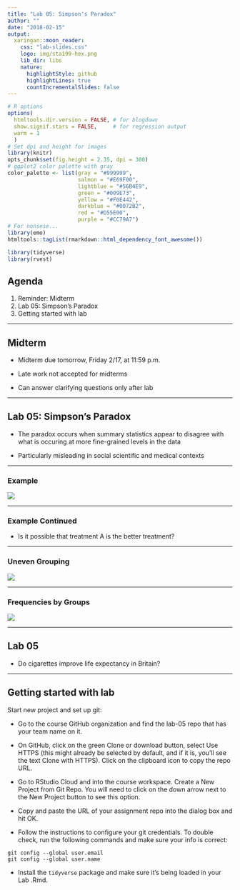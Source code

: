 ```yaml
---
title: "Lab 05: Simpson's Paradox"
author: ""
date: "2018-02-15"
output: 
  xaringan::moon_reader:
    css: "lab-slides.css"
    logo: img/sta199-hex.png
    lib_dir: libs
    nature:
      highlightStyle: github
      highlightLines: true
      countIncrementalSlides: false
---
```


```r
# R options
options(
  htmltools.dir.version = FALSE, # for blogdown
  show.signif.stars = FALSE,     # for regression output
  warm = 1
  )
# Set dpi and height for images
library(knitr)
opts_chunk$set(fig.height = 2.35, dpi = 300) 
# ggplot2 color palette with gray
color_palette <- list(gray = "#999999", 
                      salmon = "#E69F00", 
                      lightblue = "#56B4E9", 
                      green = "#009E73", 
                      yellow = "#F0E442", 
                      darkblue = "#0072B2", 
                      red = "#D55E00", 
                      purple = "#CC79A7")
# For nonsese...
library(emo)
htmltools::tagList(rmarkdown::html_dependency_font_awesome())
```

```r
library(tidyverse)
library(rvest)
```

## Agenda

1. Reminder: Midterm
2. Lab 05: Simpson's Paradox
3. Getting started with lab

---

## Midterm

- Midterm due tomorrow, Friday 2/17, at 11:59 p.m.

- Late work not accepted for midterms

- Can answer clarifying questions only after lab

---

## Lab 05: Simpson's Paradox

- The paradox occurs when summary statistics appear to disagree with what is occuring at more fine-grained levels in the data

- Particularly misleading in social scientific and medical contexts

---

### Example  

![](img/05/overall.png)

---

### Example Continued

- Is it possible that treatment A is the better treatment?

---

### Uneven Grouping

![](img/05/breakdown.png)

---

### Frequencies by Groups

![](img/05/twoways.png)

---

## Lab 05

- Do cigarettes improve life expectancy in Britain?

---

## Getting started with lab

Start new project and set up git:

- Go to the course GitHub organization and find the lab-05 repo that has your team name on it.

- On GitHub, click on the green Clone or download button, select Use HTTPS (this might already be selected by default, and if it is, you’ll see the text Clone with HTTPS). Click on the clipboard icon to copy the repo URL.

- Go to RStudio Cloud and into the course workspace. Create a New Project from Git Repo. You will need to click on the down arrow next to the New Project button to see this option.

- Copy and paste the URL of your assignment repo into the dialog box and hit OK.

- Follow the instructions to configure your git credentials. To double check, run the following 
commands and make sure your info is correct:

```
git config --global user.email
git config --global user.name
```
- Install the `tidyverse` package and make sure it's being loaded in your Lab .Rmd.

